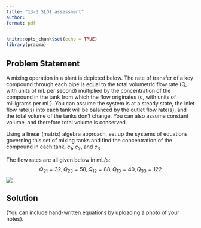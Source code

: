 ```yaml
---
title: "13-3 SLO1 assessment"
author: 
format: pdf
---
```


```r
knitr::opts_chunk$set(echo = TRUE)
library(pracma)
```

## Problem Statement

A mixing operation in a plant is depicted below. The rate of transfer of a key compound through each pipe is equal to the total volumetric flow rate (Q, with units of mL per second) multiplied by the concentration of the compound in the tank from which the flow originates (c, with units of milligrams per mL). You can assume the system is at a steady state, the inlet flow rate(s) into each tank will be balanced by the outlet flow rate(s), and the total volume of the tanks don't change. You can also assume constant volume, and therefore total volume is conserved.

Using a linear (matrix) algebra approach, set up the systems of equations governing this set of mixing tanks and find the concentration of the compound in each tank, $c_1$, $c_2$, and $c_3$.

The flow rates are all given below in mL/s:
$$Q_{21} =32,Q_{23} =58,Q_{12} =88,Q_{13} =40,Q_{33} =122$$
![](figures/fig_pr3.png)

## Solution
(You can include hand-written equations by uploading a photo of your notes).
